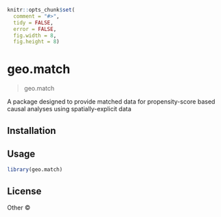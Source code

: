 
```r
knitr::opts_chunk$set(
  comment = "#>",
  tidy = FALSE,
  error = FALSE,
  fig.width = 8,
  fig.height = 8)
```

# geo.match

> geo.match

A package designed to provide matched data for propensity-score based causal analyses using spatially-explicit data

## Installation

## Usage

```r
library(geo.match)
```

## License

Other © 
